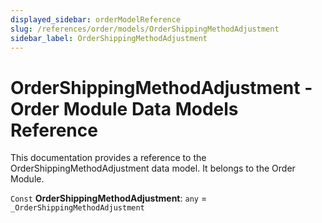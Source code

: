 ```yaml
---
displayed_sidebar: orderModelReference
slug: /references/order/models/OrderShippingMethodAdjustment
sidebar_label: OrderShippingMethodAdjustment
---
```



# OrderShippingMethodAdjustment - Order Module Data Models Reference

This documentation provides a reference to the OrderShippingMethodAdjustment data model. It belongs to the Order Module.

 `Const` **OrderShippingMethodAdjustment**: `any` = `_OrderShippingMethodAdjustment`
